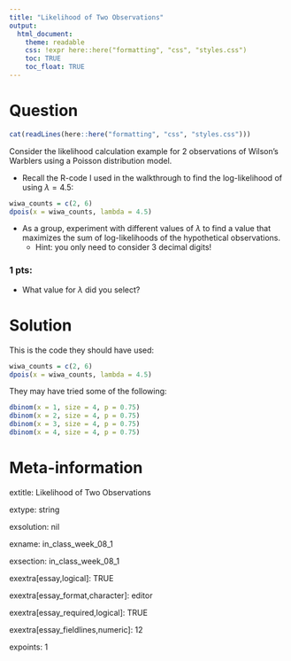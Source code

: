 ```yaml
---
title: "Likelihood of Two Observations"
output:  
  html_document:
    theme: readable
    css: !expr here::here("formatting", "css", "styles.css")
    toc: TRUE
    toc_float: TRUE
---
```




Question
========

```r
cat(readLines(here::here("formatting", "css", "styles.css")))
```



<div class="instructionsborder">

Consider the likelihood calculation example for 2 observations of Wilson's Warblers using a Poisson distribution model.

- Recall the R-code I used in the walkthrough to find the log-likelihood of using $\lambda = 4.5$:

```r
wiwa_counts = c(2, 6)
dpois(x = wiwa_counts, lambda = 4.5)
```

- As a group, experiment with different values of $\lambda$ to find a value that maximizes the sum of log-likelihoods of the hypothetical observations.
  - Hint: you only need to consider 3 decimal digits!


</div>

<div class="questionborder">
### 1 pts: 

- What value for $\lambda$ did you select?

</div>





Solution
========

This is the code they should have used:

```r
wiwa_counts = c(2, 6)
dpois(x = wiwa_counts, lambda = 4.5)
```

They may have tried some of the following:
```r
dbinom(x = 1, size = 4, p = 0.75)
dbinom(x = 2, size = 4, p = 0.75)
dbinom(x = 3, size = 4, p = 0.75)
dbinom(x = 4, size = 4, p = 0.75)
```





Meta-information
================

extitle: Likelihood of Two Observations

extype: string

exsolution: nil

exname: in_class_week_08_1

exsection: in_class_week_08_1

exextra[essay,logical]: TRUE

exextra[essay_format,character]: editor

exextra[essay_required,logical]: TRUE

exextra[essay_fieldlines,numeric]: 12

expoints: 1

